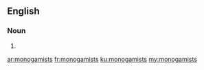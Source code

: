 ==English==

===Noun===
{{head|en|plural}}

# {{plural of|monogamist|lang=en}}

[[ar:monogamists]]
[[fr:monogamists]]
[[ku:monogamists]]
[[my:monogamists]]